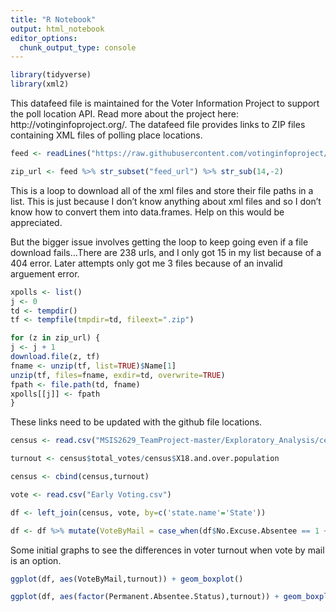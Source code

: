 ---
title: "R Notebook"
output: html_notebook
editor_options: 
  chunk_output_type: console
---


```{r Libraries}

library(tidyverse)
library(xml2)

```


This datafeed file is maintained for the Voter Information Project to support the poll location API. Read more about the project here: http://votinginfoproject.org/. The datafeed file provides links to ZIP files containing XML files of polling place locations.

```{r Poll Locations Data}

feed <- readLines("https://raw.githubusercontent.com/votinginfoproject/VIP-feed-information-project/master/datafeed.txt")

zip_url <- feed %>% str_subset("feed_url") %>% str_sub(14,-2)


```

This is a loop to download all of the xml files and store their file paths in a list. This is just because I don't know anything about xml files and so I don't know how to convert them into data.frames. Help on this would be appreciated. 

But the bigger issue involves getting the loop to keep going even if a file download fails...There are 238 urls, and I only got 15 in my list because of a 404 error. Later attempts only got me 3 files because of an invalid arguement error.

```{r Polls Data loop}
xpolls <- list()
j <- 0
td <- tempdir()
tf <- tempfile(tmpdir=td, fileext=".zip")

for (z in zip_url) {
j <- j + 1
download.file(z, tf)
fname <- unzip(tf, list=TRUE)$Name[1]
unzip(tf, files=fname, exdir=td, overwrite=TRUE)
fpath <- file.path(td, fname)
xpolls[[j]] <- fpath
}


```


These links need to be updated with the github file locations.
```{r Mail Voting Data}

census <- read.csv("MSIS2629_TeamProject-master/Exploratory_Analysis/census_with_election_data.csv")

turnout <- census$total_votes/census$X18.and.over.population

census <- cbind(census,turnout)

vote <- read.csv("Early Voting.csv")

df <- left_join(census, vote, by=c('state.name'='State'))

df <- df %>% mutate(VoteByMail = case_when(df$No.Excuse.Absentee == 1 ~ "Any Voter", df$Absentee...Excuse.Required == 1 ~ "Excused Only", df$All.Mail.Voting == 1 ~ "All Voters")) %>% data.frame()

```


Some initial graphs to see the differences in voter turnout when vote by mail is an option.

```{r Mail Ballots Graphs}

ggplot(df, aes(VoteByMail,turnout)) + geom_boxplot()

ggplot(df, aes(factor(Permanent.Absentee.Status),turnout)) + geom_boxplot()

```
